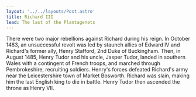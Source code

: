 ```yaml
---
layout: '../../layouts/Post.astro'
title: Richard III
lead: The last of the Plantagenets
---
```


There were two major rebellions against Richard during his reign. In October 1483, an unsuccessful revolt was led by staunch allies of Edward IV and Richard's former ally, Henry Stafford, 2nd Duke of Buckingham. Then, in August 1485, Henry Tudor and his uncle, Jasper Tudor, landed in southern Wales with a contingent of French troops, and marched through Pembrokeshire, recruiting soldiers. Henry's forces defeated Richard's army near the Leicestershire town of Market Bosworth. Richard was slain, making him the last English king to die in battle. Henry Tudor then ascended the throne as Henry VII.
